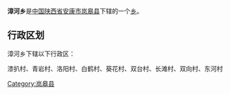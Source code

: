 {{中国乡级行政区
|行政区全称 = 漳河乡
|景观照片文件名 = 
|景观照片描述 = 
|汉语拼音 =
|其他语言 = 
|其他语言名称 = 
|位置图文件名 = 
|位置图描述 = 
|自定义图片=
|上级行政区 = [[陕西省|陕西省]][[安康市|安康市]][[岚皋县|岚皋县]]
|行政区类别 = [[乡级行政区|乡]]
|行政区划代码 = 
|行政区划 = 
|村委会 = 
|居委会 = 
|建置时间 = 
|领导职位 = 
|领导名称 = 
|政府驻地 = 
|毗邻 = 
|地理坐标 = 
|总面积 = 
|总人口 = 
|户籍人口 = 
|户籍人口年份 = 
|常住人口 = 
|常住人口年份 = 
|人口密度 = 
|GDP = 
|邮政编码 = 
|电话区号 = 
|官方网站 = 
|网站名称 = 
}}
'''漳河乡'''是[[中华人民共和国|中国]][[陕西省|陕西省]][[安康市|安康市]][[岚皋县|岚皋县]]下辖的一个[[乡级行政区|乡]]。

== 行政区划 ==
漳河乡下辖以下行政区：

漆扒村、青岩村、洛阳村、白鹤村、葵花村、双台村、长滩村、双向村、东河村

{{陕西小作品}}
{{岚皋县行政区划}}

[[Category:岚皋县|Category:岚皋县]]